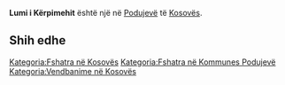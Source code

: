 {{Fshat në 
 | Emri                = Lumi i Kërpimehit
 | EmriAlt                = 
 | NAME_SHORT_FORM=      
 | NAME_GENERIC=      Lumi
 | NAME_SORT_NAME_RO=      LUMIIKERPIMEHIT
 | FULL_NAME_RO = Lumi i Kërpimehit
 | FULL_NAME_ND_RO=Lumi i Kerpimehit
 | SORT_NAME_RG=KERPIMEHIT LUMII
 | FULL_NAME_RG=Kërpimehit, Lumi i
 | FULL_NAME_ND_RG=Kerpimehit, Lumi i
 | SRP_NAME_SHORT_FORM=      
 | SRP_NAME_GENERIC=      
 | SRP_NAME_SORT_NAME_RO=      
 | SRP_FULL_NAME_RO = 
 | SRP_FULL_NAME_ND_RO=
 | SRP_SORT_NAME_RG=
 | SRP_FULL_NAME_RG=
 | SRP_FULL_NAME_ND_RG=
 | Emri (Rasa dhanore) = 
 | Figura              = 
 | Shteti              = Kosovo
 | Komuna              = Podujevë
 | Kodi postar         = 
 | Sipërfaqja          = 

 | Popullsia           = 

 | Regj. i popullsisë  = 
 | Dend. e popullsisë  = 
 | Faqja zyrtare       = 
 <!--- Koordinatat ----> 
 | Gjerësia            = 42.996558
 | Gjatësia            = 21.15413
 | Lartësia            = 
}}
'''Lumi i Kërpimehit''' është një [[]] në [[Podujevë]] të [[Kosovës]].

<!-- == Gjeografia == -->
<!-- == Historia == -->
<!-- == Demografia == -->
== Shih edhe ==
{{Komuna Podujevë}}
{{Kosovo-Administrata-Cung}}

[[Kategoria:Fshatra në Kosovës]]
[[Kategoria:Fshatra në Kommunes Podujevë]]
[[Kategoria:Vendbanime në Kosovës]]